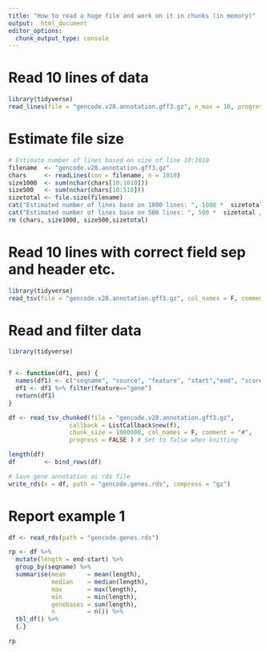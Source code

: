 ---
title: "How to read a huge file and work on it in chunks (in memory)"
output:  html_document
editor_options: 
  chunk_output_type: console
---

# Read 10 lines of data

```{r}

library(tidyverse)
read_lines(file = "gencode.v28.annotation.gff3.gz", n_max = 10, progress = TRUE)

```

# Estimate file size

```{r}

# Estimate number of lines based on size of line 10:1010
filename  <- "gencode.v28.annotation.gff3.gz"
chars     <- readLines(con = filename, n = 1010)
size1000  <- sum(nchar(chars[10:1010]))
size500   <- sum(nchar(chars[10:510]))
sizetotal <- file.size(filename)
cat("Estimated number of lines base on 1000 lines: ", 1000 *  sizetotal / size1000, "\n")
cat("Estimated number of lines base on 500 lines: ", 500 *  sizetotal / size500, "\n")
rm (chars, size1000, size500,sizetotal)

```

# Read 10 lines with correct field sep and header etc.

```{r}

library(tidyverse)
read_tsv(file = "gencode.v28.annotation.gff3.gz", col_names = F, comment = "#", skip = 0, n_max = 10, progress = TRUE )

```

# Read and filter data

```{r cache=FALSE}

library(tidyverse)


f <- function(df1, pos) {
  names(df1) <- c("seqname", "source", "feature", "start","end", "score","strand","frame","attribute")  
  df1 <- df1 %>% filter(feature=="gene")
  return(df1)
}

df <- read_tsv_chunked(file = "gencode.v28.annotation.gff3.gz", 
                 callback = ListCallback$new(f), 
                 chunk_size = 1000000, col_names = F, comment = "#", 
                 progress = FALSE ) # Set to false when knitting

length(df)
df        <- bind_rows(df)

# Save gene annotation as rds file
write_rds(x = df, path = "gencode.genes.rds", compress = "gz")

```

# Report example 1

```{r}

df <- read_rds(path = "gencode.genes.rds")

rp <- df %>%
  mutate(length = end-start) %>%
  group_by(seqname) %>%
  summarise(mean      = mean(length),
            median    = median(length),
            max       = max(length),
            min       = min(length),
            genebases = sum(length),
            n         = n()) %>%
  tbl_df() %>%
  {.}

rp

```

